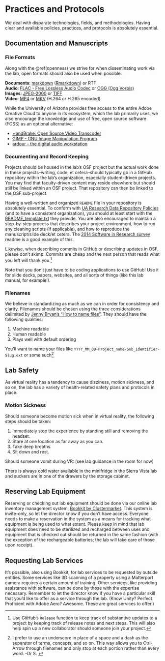 # Practices and Protocols {#protocols}

We deal with disparate technologies, fields, and methodologies. Having clear and available policies, practices, and protocols is absolutely essential.

## Documentation and Manuscripts {#docs-and-mans}

### File Formats {#fileformats}

Along with the \@ref(openness) we strive for when disseminating work via the lab, open formats should also be used when possible.

**Documents**: [markdown](https://www.markdownguide.org/cheat-sheet) ([Rmarkdown](https://uoepsy.github.io/usmr/cheatsheet/rmarkdown-2.0.pdf)) or RTF  
**Audio**: [FLAC - Free Lossless Audio Codec](https://xiph.org/flac/) or [OGG (Ogg Vorbis)](https://www.xiph.org/vorbis/)  
**Images**: [JPEG-2000](https://jpeg.org/jpeg2000/index.html) or [TIFF](https://www.adobe.com/creativecloud/file-types/image/raster/tiff-file.html)  
**Video**: [MP4](https://en.wikipedia.org/wiki/MPEG-4_Part_14) or [MKV](https://en.wikipedia.org/wiki/Matroska) (H.264 or H.265 encoded)

While the University of Arizona provides free access to the entire Adobe Creative Cloud to anyone in its ecosystem, which the lab primarily uses, we also encourage the knowledge and use of free, open source software (FOSS) as an optional alternative:

+ [HandBrake: Open Source Video Transcoder](https://handbrake.fr/)
+ [GIMP - GNU Image Manipulation Program](https://www.gimp.org/)
+ [ardour - the digital audio workstation](https://ardour.org/)

### Documenting and Record Keeping {#documenting}

Projects should be housed in the lab's OSF project but the actual work done in these projects--writing, code, et cetera--should typically go in a GitHub repository within the lab's organization, especially student-driven projects. You may find that faculty-driven content may reside elsewhere but should still be linked within an OSF project. That repository can then be linked to the OSF sub-project. 

Having a well-written and organized `README` file in your repository is absolutely essential. To conform with [UA Research Data Repository Policies](https://data.library.arizona.edu/data-management/best-practices/data-documentation-readme-metadata) (and to have a consistent organization), you should at least start with the [README_template.txt](https://osf.io/sj8xv/) they provide. You are also encouraged to maintain a step-by-step process that describes your project environment, how to run any cleaning scripts (if applicable), and how to reproduce the manuscript/slide deck/et cetera. The [2014 Software in Research survey](https://github.com/softwaresaved/software_in_research_survey_2014/blob/1.0/README.md) readme is a good example of this.

Likewise, when describing commits in GitHub or describing updates in OSF, please don't skimp. Commits are cheap and the next person that reads what you left will thank you.^[Use GitHub's `Release` function to keep track of substantive updates to a project by keeping track of release notes and next steps. This will also help spin up a new collaborator should someone join your project.]

Note that you don't just have to be coding applications to use GitHub! Use it for slide decks, papers, websites, and all sorts of things (like this lab manual, for example!).

### Filenames

We believe in standardizing as much as we can in order for consistency and clarity. Filenames should be chosen using the three considerations delimited by [Jenny Bryan's "How to name files"](https://speakerdeck.com/jennybc/how-to-name-files?slide=4). They should have the following qualities:

1. Machine readable
1. Human readable
1. Plays well with default ordering

You'll want to name your files like `YYYY_MM_DD-Project_name-Sub_identifier-Slug.ext` or some such^[I prefer to use an underscore in place of a space and a dash as the separator of terms, concepts, and so on. This way allows you to Ctrl-Arrow through filenames and only stop at each portion rather than every word. -Dr S.    ]

## Lab Safety

As virtual reality has a tendency to cause dizziness, motion sickness, and so on, the lab has a variety of health-related safety plans and protocols in place.

### Motion Sickness

Should someone become motion sick when in virtual reality, the following steps should be taken:

1. Immediately stop the experience by standing still and removing the headset.
1. Stare at one location as far away as you can.
1. Take deep breaths.
1. Sit down and rest.

Should someone vomit during VR: (see lab guidance in the room for now)

There is always cold water available in the minifridge in the Sierra Vista lab and suckers are in one of the drawers by the storage cabinet.

## Reserving Lab Equipment

Reserving or checking out lab equipment should be done via our online lab inventory management system, [Bookkit by Clustermarket](https://www.clustermarket.com). This system is invite-only, so let the director know if you don't have access. Everyone needs to make a reservation in the system as a means for tracking what equipment is being used to what extent. Please keep in mind that lab equipment does need to be sterilized and recharged between uses and equipment that *is* checked out should be returned in the same fashion (with the exception of the rechargeable batteries; the lab will take care of those upon receipt).

## Requesting Lab Services

It's possible, also using Bookkit, for lab services to be requested by outside entities. Some services like 3D scanning of a property using a Matterport camera requires a certain amount of training. Other services, like providing assistance with software, can be done by those with the expertise necessary. Remember to let the director know if you have a particular skill that you'd like to offer as a service through the lab. (Know Unity? Perfect. Proficient with Adobe Aero? Awesome. These are great services to offer.)